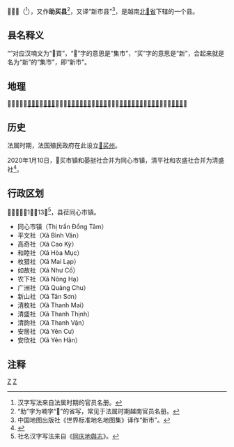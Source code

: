 {{全局僻字|𧯄|香谷}}
{{全局僻字|𣷭|左“氵”右“彼”}}
{{全局僻字|𠀧|左“巴”右“三”}}
{{CJK NEW CHAR}}
{{About|北𣴓省𢄂买县|[[安江省|安江省]]下辖同名县|𢄂买县 (安江省)}}
{{Infobox Settlement
|name                   = 𢄂买县
|settlement_type        = 县
|official_name          = 
|other_name             = 
|native_name            = {{lang|vi|Huyện Chợ Mới}}
|nickname               = 
|motto                  = 
|image_skyline          = 
|imagesize              = 
|image_caption          = 
|image_flag             = 
|flag_size              = 
|image_seal             = 
|seal_size              = 
|image_shield           = 
|shield_size            = 
|image_blank_emblem     = 
|blank_emblem_size      = 
|image_map              = {{Infobox mapframe|frame-width=250|zoom=10}}
|mapsize                = 
|map_caption            = 
|image_map1             = 
|mapsize1               = 
|map_caption1           = 
|pushpin_map            = Vietnam
|pushpin_label_position = bottom
|pushpin_map_caption    = 
|pushpin_map1           = 
|pushpin_label_position1= 
|pushpin_map_caption1   = 
|subdivision_type       = 国家
|subdivision_name       = {{flag|Vietnam}}
|subdivision_type1      = [[越南行政区划|省]]
|subdivision_name1      = [[北𣴓省|北𣴓省]]
|subdivision_type2      = 行政区划
|subdivision_name2      = 1市镇13社
|subdivision_type3      = 
|subdivision_name3      = 
|seat_type              = 县莅
|seat                   = {{link-vi|同心市镇|Đồng Tâm (thị trấn)}}
|government_type        = 
|leader_title           = 
|leader_name            = 
|leader_title1          = 
|leader_name1           = 
|established_title      = 
|established_date       = 
|area_magnitude         = 
|unit_pref              = 
|area_footnotes         = 
|area_total_km2         = 606
|area_land_km2          = 
|area_water_km2         = 
|area_water_percent     = 
|area_urban_km2         = 
|area_metro_km2         = 
|population_as_of       = 2019年
|population_footnotes   = 
|population_note        = 
|population_total       = 38958
|population_density_km2 = auto
|population_metro             = 
|population_density_metro_km2 = 
|population_urban             = 
|population_density_urban_km2 = 
|timezone               = [[越南标准时间|越南标准时间]]
|utc_offset             = +7
|elevation_footnotes    = 
|elevation_m            = 
|coor_type              = 
|coordinates            = 
|postal_code_type       = 
|postal_code            = 
|area_code              = 
|website                = [http://chomoi.backan.gov.vn 𢄂买县电子信息门户网站]
|footnotes              = 
}}
'''𢄂买县'''（{{vie|v='''Huyện Chợ Mới'''|hn=縣𢄂買}}<ref>汉字写法来自法属时期的官员名册。</ref>），又作'''助买县'''<ref>“助”字为喃字“𢄂”的省写，常见于法属时期越南官员名册。</ref>，又译“新市县”<ref>中国地图出版社《世界标准地名地图集》译作“新市”。</ref>，是越南[[北𣴓省|北𣴓省]]下辖的一个县。

==县名释义==
“{{lang|vi|Chợ Mới}}”对应汉喃文为“𢄂買”，“𢄂”字的意思是“集市”，“买”字的意思是“新”，合起来就是名为“新”的“集市”，即“新市”。

==地理==
𢄂买县北接[[北𣴓市|北𣴓市]]和[[白通县|白通县]]；西接[[太原省|太原省]][[定化县|定化县]]和[[富良县|富良县]]；南接[[太原省|太原省]][[洞喜县|洞喜县]]和[[武崖县|武崖县]]；东接[[那夷县|那夷县]]。

==历史==
法属时期，法国殖民政府在此设立[[𢄂买州|𢄂买州]]。

2020年1月10日，𢄂买市镇和晏挺社合并为同心市镇，清平社和农盛社合并为清盛社<ref>{{Cite web |url=http://vanban.chinhphu.vn/portal/page/portal/chinhphu/hethongvanban?mode=detail&document_id=199006 |title=Nghị quyết số 855/NQ-UBTVQH14 của ỦY BAN THƯỜNG VỤ QUỐC HỘI : Về việc sắp xếp các đơn vị hành chính cấp xã thuộc tỉnh Bắc Kạn |accessdate=2020-02-05 |archive-date=2020-05-22 |archive-url=https://web.archive.org/web/20200522053647/http://vanban.chinhphu.vn/portal/page/portal/chinhphu/hethongvanban?mode=detail&document_id=199006 |dead-url=no }}</ref>。

==行政区划==
𢄂买县下辖1市镇13社<ref>社名汉字写法来自《[[同庆地舆志|同庆地舆志]]》。</ref>，县莅同心市镇。
*同心市镇（Thị trấn Đồng Tâm）
*平文社（Xã Bình Văn）
*高奇社（Xã Cao Kỳ）
*和睦社（Xã Hòa Mục）
*枚猎社（Xã Mai Lạp）
*如故社（Xã Như Cố）
*农下社（Xã Nông Hạ）
*广洲社（Xã Quảng Chu）
*新山社（Xã Tân Sơn）
*清枚社（Xã Thanh Mai）
*清盛社（Xã Thanh Thịnh）
*清韵社（Xã Thanh Vận）
*安居社（Xã Yên Cư）
*安欣社（Xã Yên Hân）

==注释==
{{reflist}}

{{北𣴓省行政区划}}
{{越南东北部之县市镇区域划分}}

[[Category:越南县份|Z]]
[[Category:北𣴓省|Z]]